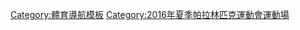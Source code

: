 {{Navbox
|name  = 2016年夏季帕拉林匹克運動會比賽場館
|state = {{{state|}}}
|title = [[2016年夏季奧林匹克運動會和夏季帕拉林匹克運動會比賽場館列表|2016年夏季帕拉林匹克運動會比賽場館]]
|listclass = hlist

|group1 = 巴拉場館群
|list1  =
* [[卡里奧卡體育館]]
* [[未來體育館]]
* [[里約熱內盧奧林匹克水上運動中心]]
* [[奧林匹克網球中心 (里約熱內盧)|奧林匹克網球中心]]
* [[蓬塔爾沙灘]]
* [[HSBC體育館|里約奧林匹克體育館]]
* [[巴拉自行車館|里約奧林匹克自行車館]]
* [[里約中心]]

|group2 = 科帕卡瓦納場館群
|list2  =
* [[科帕卡瓦納砲台]]
* [[羅德里戈·弗雷塔斯潟湖]]
* [[格洛里亞碼頭]]  

|group3 = 德奧多羅場館群
|list3  =
* [[德奧多羅體育場]]
* [[國家馬術中心 (里約熱內盧)|奧林匹克馬術中心]]
* [[國家射擊中心 (里約熱內盧)|奧林匹克射擊中心]]
* [[青年體育館]]
 
|group4 = 馬拉卡納場館群
|list4  =
* [[阿維蘭熱奧林匹克體育場]]
* [[薩普卡伊侯爵森巴場]]
}}<noinclude>
{{collapsible option}}
[[Category:體育導航模板]]
[[Category:2016年夏季帕拉林匹克運動會運動場]]
</noinclude>
